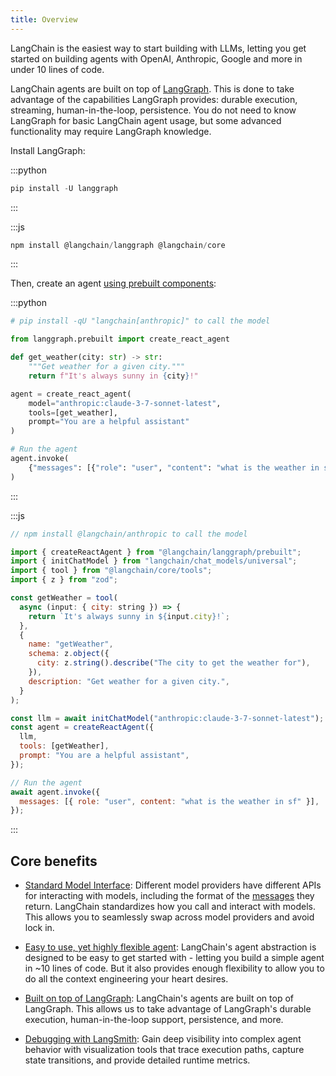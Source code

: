 ```yaml
---
title: Overview
---
```





LangChain is the easiest way to start building with LLMs, letting you get started on building agents with OpenAI, Anthropic, Google and more in under 10 lines of code.

LangChain agents are built on top of [LangGraph](/oss/overview). This is done to take advantage of the capabilities LangGraph provides: durable execution, streaming, human-in-the-loop, persistence. You do not need to know LangGraph for basic LangChain agent usage, but some advanced functionality may require LangGraph knowledge.

Install LangGraph:

:::python
```python
pip install -U langgraph
```
:::

:::js
```js
npm install @langchain/langgraph @langchain/core
```
:::

Then, create an agent [using prebuilt components](/oss/prebuilts):

:::python
```python
# pip install -qU "langchain[anthropic]" to call the model

from langgraph.prebuilt import create_react_agent

def get_weather(city: str) -> str:
    """Get weather for a given city."""
    return f"It's always sunny in {city}!"

agent = create_react_agent(
    model="anthropic:claude-3-7-sonnet-latest",
    tools=[get_weather],
    prompt="You are a helpful assistant"
)

# Run the agent
agent.invoke(
    {"messages": [{"role": "user", "content": "what is the weather in sf"}]}
)
```
:::

:::js
```js
// npm install @langchain/anthropic to call the model

import { createReactAgent } from "@langchain/langgraph/prebuilt";
import { initChatModel } from "langchain/chat_models/universal";
import { tool } from "@langchain/core/tools";
import { z } from "zod";

const getWeather = tool( 
  async (input: { city: string }) => {
    return `It's always sunny in ${input.city}!`;
  },
  {
    name: "getWeather",
    schema: z.object({
      city: z.string().describe("The city to get the weather for"),
    }),
    description: "Get weather for a given city.",
  }
);

const llm = await initChatModel("anthropic:claude-3-7-sonnet-latest"); 
const agent = createReactAgent({
  llm,
  tools: [getWeather], 
  prompt: "You are a helpful assistant", 
});

// Run the agent
await agent.invoke({
  messages: [{ role: "user", content: "what is the weather in sf" }],
});

```
:::


## Core benefits

* [Standard Model Interface](/langchain/models): Different model providers have different APIs for interacting with models, including the format of the [messages](/langchain/messages) they return. LangChain standardizes how you call and interact with models. This allows you to seamlessly swap across model providers and avoid lock in.

* [Easy to use, yet highly flexible agent](/langchain/agents): LangChain's agent abstraction is designed to be easy to get started with - letting you build a simple agent in ~10 lines of code. But it also provides enough flexibility to allow you to do all the context engineering your heart desires.

* [Built on top of LangGraph](/oss/overview): LangChain's agents are built on top of LangGraph. This allows us to take advantage of LangGraph's durable execution, human-in-the-loop support, persistence, and more.

* [Debugging with LangSmith](/langsmith/overview): Gain deep visibility into complex agent behavior with visualization tools that trace execution paths, capture state transitions, and provide detailed runtime metrics.